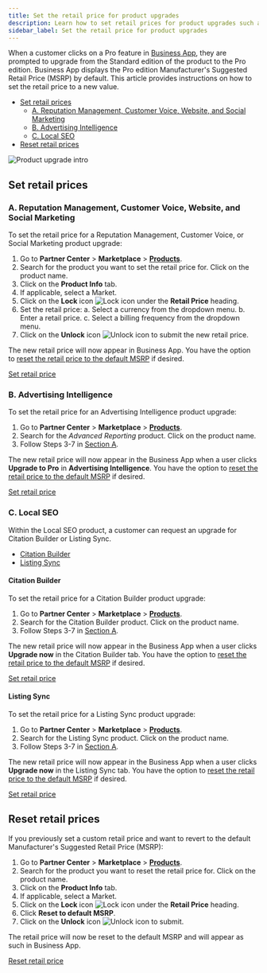 ```yaml
---
title: Set the retail price for product upgrades
description: Learn how to set retail prices for product upgrades such as Reputation Management, Customer Voice, Website, and Social Marketing in Business App.
sidebar_label: Set the retail price for product upgrades
---
```


When a customer clicks on a Pro feature in [Business App](/vendasta-products/business-app), they are prompted to upgrade from the Standard edition of the product to the Pro edition. Business App displays the Pro edition Manufacturer's Suggested Retail Price (MSRP) by default. This article provides instructions on how to set the retail price to a new value.

- [Set retail prices](#set-retail-prices)
  - [A. Reputation Management, Customer Voice, Website, and Social Marketing](#a-reputation-management-customer-voice-website-and-social-marketing)
  - [B. Advertising Intelligence](#b-advertising-intelligence)
  - [C. Local SEO](#c-local-seo)
- [Reset retail prices](#reset-retail-prices)

![Product upgrade intro](./img/products/vendasta-products/product-upgrade-intro.jpg)

## Set retail prices

### A. Reputation Management, Customer Voice, Website, and Social Marketing

To set the retail price for a Reputation Management, Customer Voice, or Social Marketing product upgrade:

1. Go to **Partner Center** > **Marketplace** > [**Products**](https://partners.vendasta.com/marketplace/manage-products).
2. Search for the product you want to set the retail price for. Click on the product name.
3. Click on the **Product Info** tab.
4. If applicable, select a Market.
5. Click on the **Lock** icon ![Lock icon](./img/products/vendasta-products/lock-icon.jpg) under the **Retail Price** heading.
6. Set the retail price:
   a. Select a currency from the dropdown menu.
   b. Enter a retail price.
   c. Select a billing frequency from the dropdown menu.
7. Click on the **Unlock** icon ![Unlock icon](./img/products/vendasta-products/unlock-icon.jpg) to submit the new retail price.

The new retail price will now appear in Business App. You have the option to [reset the retail price to the default MSRP](#reset-retail-prices) if desired.

<div style={{ textAlign: 'center', marginBottom: '20px', marginTop: '20px' }}>
  <a 
    href="https://partners.vendasta.com/marketplace/manage-products" 
    style={{
      fontSize: '16px',
      fontWeight: 'bold',
      color: '#ffffff',
      backgroundColor: '#33ace2',
      textDecoration: 'none',
      borderRadius: '5px',
      padding: '10px 30px 9px 30px',
      border: '1px solid #33ACE2',
      display: 'inline-block',
      textAlign: 'center'
    }}
    target="_blank"
    rel="noopener"
  >
    Set retail price
  </a>
</div>

### B. Advertising Intelligence

To set the retail price for an Advertising Intelligence product upgrade:

1. Go to **Partner Center** > **Marketplace** > [**Products**](https://partners.vendasta.com/marketplace/manage-products).
2. Search for the *Advanced Reporting* product. Click on the product name.
3. Follow Steps 3-7 in [Section A](#a-reputation-management-customer-voice-website-and-social-marketing).

The new retail price will now appear in the Business App when a user clicks **Upgrade to Pro** in **Advertising Intelligence**. You have the option to [reset the retail price to the default MSRP](#reset-retail-prices) if desired.

<div style={{ textAlign: 'center', marginBottom: '20px', marginTop: '20px' }}>
  <a 
    href="https://partners.vendasta.com/marketplace/manage-products" 
    style={{
      fontSize: '16px',
      fontWeight: 'bold',
      color: '#ffffff',
      backgroundColor: '#33ace2',
      textDecoration: 'none',
      borderRadius: '5px',
      padding: '10px 30px 9px 30px',
      border: '1px solid #33ACE2',
      display: 'inline-block',
      textAlign: 'center'
    }}
    target="_blank"
    rel="noopener"
  >
    Set retail price
  </a>
</div>

### C. Local SEO

Within the Local SEO product, a customer can request an upgrade for Citation Builder or Listing Sync.

- [Citation Builder](#citation-builder)
- [Listing Sync](#listing-sync)

#### Citation Builder

To set the retail price for a Citation Builder product upgrade:

1. Go to **Partner Center** > **Marketplace** > [**Products**](https://partners.vendasta.com/marketplace/manage-products).
2. Search for the Citation Builder product. Click on the product name.
3. Follow Steps 3-7 in [Section A](#a-reputation-management-customer-voice-website-and-social-marketing).

The new retail price will now appear in the Business App when a user clicks **Upgrade now** in the Citation Builder tab. You have the option to [reset the retail price to the default MSRP](#reset-retail-prices) if desired.

<div style={{ textAlign: 'center', marginBottom: '20px', marginTop: '20px' }}>
  <a 
    href="https://partners.vendasta.com/marketplace/manage-products" 
    style={{
      fontSize: '16px',
      fontWeight: 'bold',
      color: '#ffffff',
      backgroundColor: '#33ace2',
      textDecoration: 'none',
      borderRadius: '5px',
      padding: '10px 30px 9px 30px',
      border: '1px solid #33ACE2',
      display: 'inline-block',
      textAlign: 'center'
    }}
    target="_blank"
    rel="noopener"
  >
    Set retail price
  </a>
</div>

#### Listing Sync

To set the retail price for a Listing Sync product upgrade:

1. Go to **Partner Center** > **Marketplace** > [**Products**](https://partners.vendasta.com/marketplace/manage-products).
2. Search for the Listing Sync product. Click on the product name.
3. Follow Steps 3-7 in [Section A](#a-reputation-management-customer-voice-website-and-social-marketing).

The new retail price will now appear in the Business App when a user clicks **Upgrade now** in the Listing Sync tab. You have the option to [reset the retail price to the default MSRP](#reset-retail-prices) if desired.

<div style={{ textAlign: 'center', marginBottom: '20px', marginTop: '20px' }}>
  <a 
    href="https://partners.vendasta.com/marketplace/manage-products" 
    style={{
      fontSize: '16px',
      fontWeight: 'bold',
      color: '#ffffff',
      backgroundColor: '#33ace2',
      textDecoration: 'none',
      borderRadius: '5px',
      padding: '10px 30px 9px 30px',
      border: '1px solid #33ACE2',
      display: 'inline-block',
      textAlign: 'center'
    }}
    target="_blank"
    rel="noopener"
  >
    Set retail price
  </a>
</div>

## Reset retail prices

If you previously set a custom retail price and want to revert to the default Manufacturer's Suggested Retail Price (MSRP):

1. Go to **Partner Center** > **Marketplace** > [**Products**](https://partners.vendasta.com/marketplace/manage-products).
2. Search for the product you want to reset the retail price for. Click on the product name.
3. Click on the **Product Info** tab.
4. If applicable, select a Market.
5. Click on the **Lock** icon ![Lock icon](./img/products/vendasta-products/lock-icon.jpg) under the **Retail Price** heading.
6. Click **Reset to default MSRP**.
7. Click on the **Unlock** icon ![Unlock icon](./img/products/vendasta-products/unlock-icon.jpg) to submit.

The retail price will now be reset to the default MSRP and will appear as such in Business App.

<div style={{ textAlign: 'center', marginBottom: '20px', marginTop: '20px' }}>
  <a 
    href="https://partners.vendasta.com/marketplace/manage-products" 
    style={{
      fontSize: '16px',
      fontWeight: 'bold',
      color: '#ffffff',
      backgroundColor: '#33ace2',
      textDecoration: 'none',
      borderRadius: '5px',
      padding: '10px 30px 9px 30px',
      border: '1px solid #33ACE2',
      display: 'inline-block',
      textAlign: 'center'
    }}
    target="_blank"
    rel="noopener"
  >
    Reset retail price
  </a>
</div>